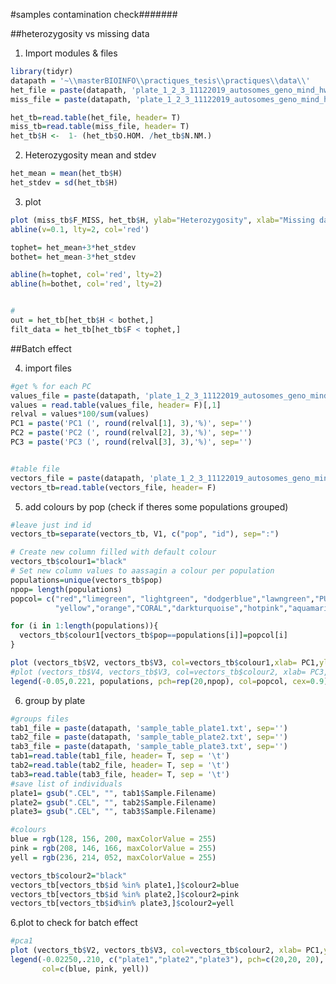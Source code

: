 

#samples contamination check#######

##heterozygosity vs missing data

1. Import modules & files
```r
library(tidyr)
datapath = '~\\masterBIOINFO\\practiques_tesis\\practiques\\data\\'
het_file = paste(datapath, 'plate_1_2_3_11122019_autosomes_geno_mind_hwe_maf_het.het', sep='')
miss_file = paste(datapath, 'plate_1_2_3_11122019_autosomes_geno_mind_hwe_maf_missing.imiss', sep='')

het_tb=read.table(het_file, header= T)
miss_tb=read.table(miss_file, header= T)
het_tb$H <-  1- (het_tb$O.HOM. /het_tb$N.NM.)
```

2. Heterozygosity mean and stdev 
```r
het_mean = mean(het_tb$H)
het_stdev = sd(het_tb$H)
```

3. plot
```r
plot (miss_tb$F_MISS, het_tb$H, ylab="Heterozygosity", xlab="Missing data", ylim= c(0,0.35), xlim = c(0, 0.1))
abline(v=0.1, lty=2, col='red')

tophet= het_mean+3*het_stdev
bothet= het_mean-3*het_stdev

abline(h=tophet, col='red', lty=2)
abline(h=bothet, col='red', lty=2)


#
out = het_tb[het_tb$H < bothet,]
filt_data = het_tb[het_tb$F < tophet,]
````



##Batch effect

4. import files 
```r
#get % for each PC 
values_file = paste(datapath, 'plate_1_2_3_11122019_autosomes_geno_mind_hwe_maf_ld_pca.eval', sep='')
values = read.table(values_file, header= F)[,1]
relval = values*100/sum(values)
PC1 = paste('PC1 (', round(relval[1], 3),'%)', sep='')
PC2 = paste('PC2 (', round(relval[2], 3),'%)', sep='')
PC3 = paste('PC3 (', round(relval[3], 3),'%)', sep='')


#table file
vectors_file = paste(datapath, 'plate_1_2_3_11122019_autosomes_geno_mind_hwe_maf_ld_pca.evec', sep='')
vectors_tb=read.table(vectors_file, header= F)
```

5. add colours by pop (check if theres some populations grouped)
```r
#leave just ind id
vectors_tb=separate(vectors_tb, V1, c("pop", "id"), sep=":")

# Create new column filled with default colour
vectors_tb$colour1="black"
# Set new column values to aassagin a colour per population
populations=unique(vectors_tb$pop)
npop= length(populations)
popcol= c("red","limegreen", "lightgreen", "dodgerblue","lawngreen","PURPLE", 
          "yellow","orange","CORAL","darkturquoise","hotpink","aquamarine")

for (i in 1:length(populations)){
  vectors_tb$colour1[vectors_tb$pop==populations[i]]=popcol[i]
}

plot (vectors_tb$V2, vectors_tb$V3, col=vectors_tb$colour1,xlab= PC1,ylab= PC2, pch=20)
#plot (vectors_tb$V4, vectors_tb$V3, col=vectors_tb$colour2, xlab= PC3,ylab= PC2, pch=20)
legend(-0.05,0.221, populations, pch=rep(20,npop), col=popcol, cex=0.9) 
```
6. group by plate
```r
#groups files
tab1_file = paste(datapath, 'sample_table_plate1.txt', sep='')
tab2_file = paste(datapath, 'sample_table_plate2.txt', sep='')
tab3_file = paste(datapath, 'sample_table_plate3.txt', sep='')
tab1=read.table(tab1_file, header= T, sep = '\t')
tab2=read.table(tab2_file, header= T, sep = '\t')
tab3=read.table(tab3_file, header= T, sep = '\t')
#save list of individuals
plate1= gsub(".CEL", "", tab1$Sample.Filename)
plate2= gsub(".CEL", "", tab2$Sample.Filename)
plate3= gsub(".CEL", "", tab3$Sample.Filename)

#colours
blue = rgb(128, 156, 200, maxColorValue = 255)
pink = rgb(208, 146, 166, maxColorValue = 255)
yell = rgb(236, 214, 052, maxColorValue = 255)

vectors_tb$colour2="black"
vectors_tb[vectors_tb$id %in% plate1,]$colour2=blue
vectors_tb[vectors_tb$id %in% plate2,]$colour2=pink
vectors_tb[vectors_tb$id%in% plate3,]$colour2=yell
```

6.plot to check for batch effect
```r
#pca1
plot (vectors_tb$V2, vectors_tb$V3, col=vectors_tb$colour2, xlab= PC1,ylab= PC2, pch=20)
legend(-0.02250,.210, c("plate1","plate2","plate3"), pch=c(20,20, 20), 
       col=c(blue, pink, yell)) 

 

````


